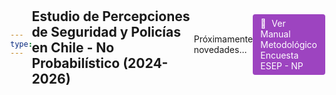 ```yaml
---
type: widget_page
---
```


## Estudio de Percepciones de Seguridad y Policías en Chile - No Probabilístico (2024-2026)


Próximamente novedades...

<html>
  <head>
    <title>Manual Metodologico</title>
    <style>
      body {
        display: flex;
        justify-content: center;
        align-items: center;
        height: 100vh;
        margin: 0;
      }

      .button {
        display: inline-block;
        padding: 4px 10px;
        text-align: left;
        text-decoration: none;
        color: #ffffff;
        background-color: #9D44C0;
        border-radius: 4px;
        outline: none;
        transition: 0.3s;
        border: 2px solid transparent;
      }

      .button:hover,
      .button:focus {
        background-color: #c2c7c7;
        border-color: #7aa8b7;
      }

      .icon {
        margin-right: 5px; /* Add some space between the icon and text */
      }
    </style>
  </head>
  <body>
    <a class="button" href="https://support.heberjahiz.com/hc/article_attachments/21013076295570" aria-label="Learn about the HTML button tag" target="_blank">
      <span class="icon">📖</span>
      <span>Ver Manual Metodológico Encuesta ESEP - NP</span>
    </a>
  </body>
</html>
